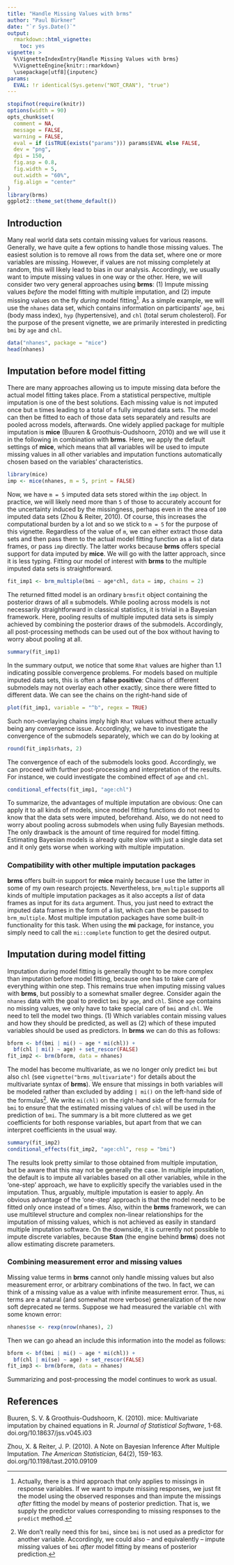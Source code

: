 ```yaml
---
title: "Handle Missing Values with brms"
author: "Paul Bürkner"
date: "`r Sys.Date()`"
output:
  rmarkdown::html_vignette:
    toc: yes
vignette: >
  %\VignetteIndexEntry{Handle Missing Values with brms}
  %\VignetteEngine{knitr::rmarkdown}
  \usepackage[utf8]{inputenc}
params:
  EVAL: !r identical(Sys.getenv("NOT_CRAN"), "true")
---
```



```r
stopifnot(require(knitr))
options(width = 90)
opts_chunk$set(
  comment = NA,
  message = FALSE,
  warning = FALSE,
  eval = if (isTRUE(exists("params"))) params$EVAL else FALSE,
  dev = "png",
  dpi = 150,
  fig.asp = 0.8,
  fig.width = 5,
  out.width = "60%",
  fig.align = "center"
)
library(brms)
ggplot2::theme_set(theme_default())
```

## Introduction

Many real world data sets contain missing values for various reasons. Generally,
we have quite a few options to handle those missing values. The easiest solution
is to remove all rows from the data set, where one or more variables are
missing. However, if values are not missing completely at random, this will
likely lead to bias in our analysis. Accordingly, we usually want to impute
missing values in one way or the other. Here, we will consider two very general
approaches using **brms**: (1) Impute missing values *before* the model fitting
with multiple imputation, and (2) impute missing values on the fly *during*
model fitting[^1]. As a simple example, we will use the `nhanes` data set, which
contains information on participants' `age`, `bmi` (body mass index), `hyp`
(hypertensive), and `chl` (total serum cholesterol). For the purpose of the
present vignette, we are primarily interested in predicting `bmi` by `age` and
`chl`.

```r
data("nhanes", package = "mice")
head(nhanes)
```

## Imputation before model fitting

There are many approaches allowing us to impute missing data before the actual
model fitting takes place. From a statistical perspective, multiple imputation
is one of the best solutions. Each missing value is not imputed once but
`m` times leading to a total of `m` fully imputed data sets. The model
can then be fitted to each of those data sets separately and results are pooled
across models, afterwards. One widely applied package for multiple imputation is
**mice** (Buuren & Groothuis-Oudshoorn, 2010) and we will use it in the
following in combination with **brms**. Here, we apply the default settings of
**mice**, which means that all variables will be used to impute missing values
in all other variables and imputation functions automatically chosen based on
the variables' characteristics.

```r
library(mice)
imp <- mice(nhanes, m = 5, print = FALSE)
```

Now, we have `m = 5` imputed data sets stored within the `imp` object. In
practice, we will likely need more than `5` of those to accurately account for
the uncertainty induced by the missingness, perhaps even in the area of `100`
imputed data sets (Zhou & Reiter, 2010). Of course, this increases the
computational burden by a lot and so we stick to `m = 5` for the purpose of this
vignette. Regardless of the value of `m`, we can either extract those data sets
and then pass them to the actual model fitting function as a list of data
frames, or pass `imp` directly. The latter works because **brms** offers special
support for data imputed by **mice**. We will go with the latter approach, since
it is less typing. Fitting our model of interest with **brms** to the multiple
imputed data sets is straightforward.

```r
fit_imp1 <- brm_multiple(bmi ~ age*chl, data = imp, chains = 2)
```

The returned fitted model is an ordinary `brmsfit` object containing the
posterior draws of all `m` submodels. While pooling across models is not
necessarily straightforward in classical statistics, it is trivial in a Bayesian
framework. Here, pooling results of multiple imputed data sets is simply
achieved by combining the posterior draws of the submodels. Accordingly, all
post-processing methods can be used out of the box without having to worry about
pooling at all.

```r
summary(fit_imp1)
```

In the summary output, we notice that some `Rhat` values are higher than $1.1$
indicating possible convergence problems. For models based on multiple imputed
data sets, this is often a **false positive**: Chains of different submodels may
not overlay each other exactly, since there were fitted to different data. We
can see the chains on the right-hand side of

```r
plot(fit_imp1, variable = "^b", regex = TRUE)
```

Such non-overlaying chains imply high `Rhat` values without there actually being
any convergence issue. Accordingly, we have to investigate the convergence of
the submodels separately, which we can do by looking at

```r
round(fit_imp1$rhats, 2)
```

The convergence of each of the submodels looks good. Accordingly, we can proceed
with further post-processing and interpretation of the results. For instance, we
could investigate the combined effect of `age` and `chl`.

```r
conditional_effects(fit_imp1, "age:chl")
```

To summarize, the advantages of multiple imputation are obvious: One can apply
it to all kinds of models, since model fitting functions do not need to know
that the data sets were imputed, beforehand. Also, we do not need to worry about
pooling across submodels when using fully Bayesian methods. The only drawback is
the amount of time required for model fitting. Estimating Bayesian models is
already quite slow with just a single data set and it only gets worse when
working with multiple imputation.

### Compatibility with other multiple imputation packages

**brms** offers built-in support for **mice** mainly because I use the latter in
some of my own research projects. Nevertheless, `brm_multiple` supports all
kinds of multiple imputation packages as it also accepts a *list* of data frames
as input for its `data` argument. Thus, you just need to extract the imputed
data frames in the form of a list, which can then be passed to `brm_multiple`.
Most multiple imputation packages have some built-in functionality for this
task. When using the **mi** package, for instance, you simply need to call the
`mi::complete` function to get the desired output.

## Imputation during model fitting

Imputation during model fitting is generally thought to be more complex than
imputation before model fitting, because one has to take care of everything
within one step. This remains true when imputing missing values with **brms**,
but possibly to a somewhat smaller degree. Consider again the `nhanes` data with
the goal to predict `bmi` by `age`, and `chl`. Since `age` contains no missing
values, we only have to take special care of `bmi` and `chl`. We need to tell
the model two things. (1) Which variables contain missing values and how they
should be predicted, as well as (2) which of these imputed variables should be
used as predictors. In **brms** we can do this as follows:

```r
bform <- bf(bmi | mi() ~ age * mi(chl)) +
  bf(chl | mi() ~ age) + set_rescor(FALSE)
fit_imp2 <- brm(bform, data = nhanes)
```

The model has become multivariate, as we no longer only predict `bmi` but also
`chl` (see `vignette("brms_multivariate")` for details about the multivariate
syntax of **brms**). We ensure that missings in both variables will be modeled
rather than excluded by adding `| mi()` on the left-hand side of the
formulas[^2]. We write `mi(chl)` on the right-hand side of the formula for `bmi`
to ensure that the estimated missing values of `chl` will be used in the
prediction of `bmi`. The summary is a bit more cluttered as we get coefficients
for both response variables, but apart from that we can interpret coefficients
in the usual way.

```r
summary(fit_imp2)
conditional_effects(fit_imp2, "age:chl", resp = "bmi")
```

The results look pretty similar to those obtained from multiple imputation, but
be aware that this may not be generally the case. In multiple imputation, the
default is to impute all variables based on all other variables, while in the
'one-step' approach, we have to explicitly specify the variables used in the
imputation. Thus, arguably, multiple imputation is easier to apply. An obvious
advantage of the 'one-step' approach is that the model needs to be fitted only
once instead of `m` times. Also, within the **brms** framework, we can use
multilevel structure and complex non-linear relationships for the imputation of
missing values, which is not achieved as easily in standard multiple imputation
software. On the downside, it is currently not possible to impute discrete
variables, because **Stan** (the engine behind **brms**) does not allow
estimating discrete parameters.

### Combining measurement error and missing values

Missing value terms in **brms** cannot only handle missing values but also
measurement error, or arbitrary combinations of the two. In fact, we can think
of a missing value as a value with infinite measurement error. Thus, `mi` terms
are a natural (and somewhat more verbose) generalization of the now soft deprecated
`me` terms. Suppose we had measured the variable `chl` with some known error:

```r
nhanes$se <- rexp(nrow(nhanes), 2)
```

Then we can go ahead an include this information into the model as follows:

```r
bform <- bf(bmi | mi() ~ age * mi(chl)) +
  bf(chl | mi(se) ~ age) + set_rescor(FALSE)
fit_imp3 <- brm(bform, data = nhanes)
```

Summarizing and post-processing the model continues to work as usual.


[^1]: Actually, there is a third approach that only applies to missings in
response variables. If we want to impute missing responses, we just fit the
model using the observed responses and than impute the missings *after* fitting
the model by means of posterior prediction. That is, we supply the predictor
values corresponding to missing responses to the `predict` method.

[^2]: We don't really need this for `bmi`, since `bmi` is not used as a
predictor for another variable. Accordingly, we could also -- and equivalently
-- impute missing values of `bmi` *after* model fitting by means of posterior
prediction.

## References

Buuren, S. V. & Groothuis-Oudshoorn, K. (2010). mice: Multivariate imputation by
chained equations in R. *Journal of Statistical Software*, 1-68.
doi.org/10.18637/jss.v045.i03

Zhou, X. & Reiter, J. P. (2010). A Note on Bayesian Inference After Multiple
Imputation. *The American Statistician*, 64(2), 159-163.
doi.org/10.1198/tast.2010.09109
